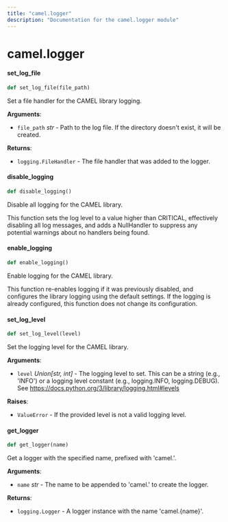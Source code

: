 ```yaml
---
title: "camel.logger"
description: "Documentation for the camel.logger module"
---
```


<a id="camel.logger"></a>

# camel.logger

<a id="camel.logger.set_log_file"></a>

#### set\_log\_file

```python
def set_log_file(file_path)
```

Set a file handler for the CAMEL library logging.

**Arguments**:

- `file_path` _str_ - Path to the log file. If the directory doesn't exist,
  it will be created.
  

**Returns**:

- `logging.FileHandler` - The file handler that was added to the logger.

<a id="camel.logger.disable_logging"></a>

#### disable\_logging

```python
def disable_logging()
```

Disable all logging for the CAMEL library.


This function sets the log level to a value higher than CRITICAL,
effectively disabling all log messages, and adds a NullHandler to
suppress any potential warnings about no handlers being found.

<a id="camel.logger.enable_logging"></a>

#### enable\_logging

```python
def enable_logging()
```

Enable logging for the CAMEL library.


This function re-enables logging if it was previously disabled,
and configures the library logging using the default settings.
If the logging is already configured,
    this function does not change its configuration.

<a id="camel.logger.set_log_level"></a>

#### set\_log\_level

```python
def set_log_level(level)
```

Set the logging level for the CAMEL library.


**Arguments**:

- `level` _Union[str, int]_ - The logging level to set. This can be a string
  (e.g., 'INFO') or a logging level constant (e.g., logging.INFO,
  logging.DEBUG).
  See https://docs.python.org/3/library/logging.html#levels
  
  

**Raises**:

- `ValueError` - If the provided level is not a valid logging level.

<a id="camel.logger.get_logger"></a>

#### get\_logger

```python
def get_logger(name)
```

Get a logger with the specified name, prefixed with 'camel.'.


**Arguments**:

- `name` _str_ - The name to be appended to 'camel.' to create the logger.
  
  

**Returns**:

- `logging.Logger` - A logger instance with the name 'camel.{name}'.

